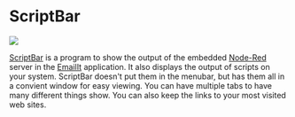 # ScriptBar

<p style={{ "text-align": "center" }}>
  <img src={require("@site/static/img/showcase/scriptbar.png").default} />
  <br />
</p>

[ScriptBar](https://GitHub.com/raguay/ScriptBarApp) is a program to show the output of the embedded [Node-Red](https://nodered.org) server in the [EmailIt](https://GitHub.com/raguay/EmailIt) application. It also displays the output of scripts on your system. ScriptBar doesn't put them in the menubar, but has them all in a convient window for easy viewing. You can have multiple tabs to have many different things show. You can also keep the links to your most visited web sites.
